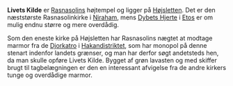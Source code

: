 {{title:Livets Kilde}}
{{author:Laura Holmegaard}}
{{timestamp:2010-06-14T06:32:12Z}}
{{copyright:Livets Kilde}}
'''Livets Kilde''' er [[Rasnasolin|Rasnasolins]] højtempel og ligger på [[Højsletten]]. Det er den næststørste Rasnasolinkirke i [[Niraham]], mens [[Dybets Hjerte]] i [[Etos]] er om mulig endnu større og mere overdådig.

Som den eneste kirke på Højsletten har Rasnasolins nægtet at modtage marmor fra de [[Djorka]]tro i [[Hakandistriktet]], som har monopol på denne stenart indenfor landets grænser, og man har derfor søgt andetsteds hen, da man skulle opføre Livets Kilde. Bygget af grøn lavasten og med skiffer brugt til tagbelægningen er den en interessant afvigelse fra de andre kirkers tunge og overdådige marmor.